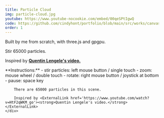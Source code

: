```yaml
---
title: Particle Cloud
img: particle-cloud.jpg
youtube: https://www.youtube-nocookie.com/embed/00qeSPtIgwQ
code: https://github.com/cindyhont/portfolio/blob/main/src/works/canvas3d/particle-cloud.tsx
order: 1
---
```

<p>Built by me from scratch, with three.js and gpgpu.</p>
<p>Stir 65000 particles.</p>
<p>Inspired by <a href='https://www.youtube.com/watch?v=HtF2qWKM_go' target='_blank' rel='noopener noreferrer'><strong>Quentin Lengele's video.</strong></a></p>
<!-- excerpt end -->
<ParticleCloud />
<FullScreenAbout>
    <div>
        **Instructions:**
        - stir particles: left mouse button / single touch
        - zoom: mouse wheel / double touch
        - rotate: right mouse button / joystick at bottom
        - pause: space key

        There are 65000 particles in this scene.

        Inspired by <ExternalLink href='https://www.youtube.com/watch?v=HtF2qWKM_go'><strong>Quentin Lengele's video.</strong></ExternalLink>
    </div>
</FullScreenAbout>
<FpsCounter />